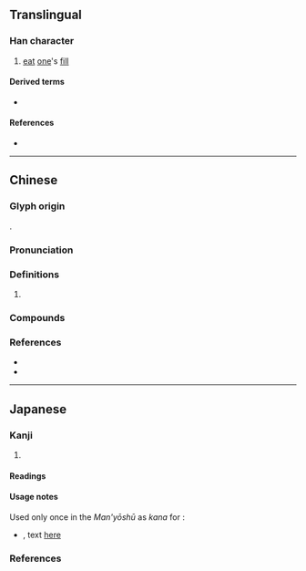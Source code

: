 {{character info/new}}
==Translingual==

===Han character===
{{Han char|rn=94|rad=犬|as=08|sn=12|four=63234|canj=ABIK|ids=⿰⿱日月犬}}

# [[eat]] [[one]]'s [[fill]]

====Derived terms====
* {{l|mul|厭}}

====References====
* {{Han ref|kx=0713.100|dkj=20482|dj=1125.050|hdz=21351.050|uh=7312|ud=29458|bh=DA6D|bd=55917}}

----

==Chinese==
{{zh-forms}}

===Glyph origin===
{{Han etym}}
{{Han compound|甘|肰|c1=s|c2=s|ls=ic}}.

===Pronunciation===
{{zh-pron
|m=yàn,yān
|c=ngaat3,aat3,jim3,jim2,jim1
|mc=y
|oc=y
|cat=v
}}

===Definitions===
{{zh-hanzi}}

# {{rfdef|zh}}

===Compounds===
{{zh-der|猒倦|猒猒}}

===References===
* {{R:twedu|B02542}}
* {{R:yue:Hanzi}}

----

==Japanese==

===Kanji===
{{ja-kanji|grade=|rs=犬08}}

# {{defn|lang=ja|sort=犬08}}

====Readings====
{{ja-readings
|goon=えん<えん<えむ<!--, よう<えふ-->
|kanon=えん<えん<えむ<!--, よう<えふ-->
|kanyoon=おん<おん<おむ<!--, おう<おふ-->
|kun=あ-きる
}}

====Usage notes====
Used only once in the ''Man'yōshū'' as {{m|ja|借音|tr=shakuon}} ''kana'' for {{IPAfont|⟨u⟩}}:
* {{RQ:Manyoshu|19|4214}}, text [http://jti.lib.virginia.edu/japanese/manyoshu/Man19Yo.html#4214 here]
*: {{ja-usex|m=[...]　世間%之 '''猒'''家口都良家苦 開花%毛 時%尓宇都呂布　[...]|m_kana=[...]　よのなか%の '''う'''けくつらけく さくはな%も とき%にうつろふ　[...]|[...]　世の中の'''憂'''けく辛けく咲く花も時に移ろふ　[...]|[...]　よ の なかの '''う'''けく つらけく さく はな も とき に うつろふ　[...]|rom=...yo-no-naka no '''u'''keku tsurakeku saku hana mo toki ni utsurou...|This world is a sad and painful place. The blossoms scatter with the season, and life, too, is evanescent.<ref>{{cite-book|1982|Paula Doe|author2=Yakamochi Ōtomo|A Warbler's Song in the Dusk: The Life and Work of {{w|Ōtomo no Yakamochi|Ōtomo Yakamochi}} (718-785)|contributor=University of California, Berkeley. Center for Japanese Studies|edition=illustrated|publisher=University of California Press|isbn=0520043464|page=174}}</ref>|sort=う}}

===References===
<references/>